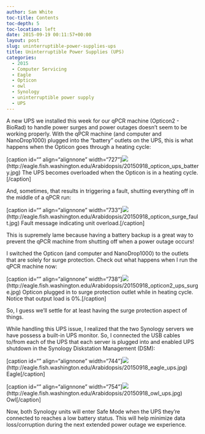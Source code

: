 ```yaml
---
author: Sam White
toc-title: Contents
toc-depth: 5
toc-location: left
date: 2015-09-19 00:11:57+00:00
layout: post
slug: uninterruptible-power-supplies-ups
title: Uninterruptible Power Supplies (UPS)
categories:
  - 2015
  - Computer Servicing
  - Eagle
  - Opticon
  - owl
  - Synology
  - uninterruptible power supply
  - UPS
---
```


A new UPS we installed this week for our qPCR machine (Opticon2 - BioRad) to handle power surges and power outages doesn't seem to be working properly. With the qPCR machine (and computer and NanoDrop1000) plugged into the "battery" outlets on the UPS, this is what happens when the Opticon goes through a heating cycle:

[caption id="" align="alignnone" width="727"]![](https://eagle.fish.washington.edu/Arabidopsis/20150918_opticon_ups_battery.jpg)(http://eagle.fish.washington.edu/Arabidopsis/20150918_opticon_ups_battery.jpg) The UPS becomes overloaded when the Opticon is in a heating cycle.[/caption]



And, sometimes, that results in triggering a fault, shutting everything off in the middle of a qPCR run:

[caption id="" align="alignnone" width="733"]![](https://eagle.fish.washington.edu/Arabidopsis/20150918_opticon_surge_fault.jpg)(http://eagle.fish.washington.edu/Arabidopsis/20150918_opticon_surge_fault.jpg) Fault message indicating unit overload.[/caption]



This is supremely lame because having a battery backup is a great way to prevent the qPCR machine from shutting off when a power outage occurs!



I switched the Opticon (and computer and NanoDrop1000) to the outlets that are solely for surge protection. Check out what happens when I run the qPCR machine now:

[caption id="" align="alignnone" width="738"]![](https://eagle.fish.washington.edu/Arabidopsis/20150918_opticon2_ups_surge.jpg)(http://eagle.fish.washington.edu/Arabidopsis/20150918_opticon2_ups_surge.jpg) Opticon plugged in to surge protection outlet while in heating cycle. Notice that output load is 0%.[/caption]



So, I guess we'll settle for at least having the surge protection aspect of things.



While handling this UPS issue, I realized that the two Synology servers we have possess a built-in UPS monitor. So, I connected the USB cables to/from each of the UPS that each server is plugged into and enabled UPS shutdown in the Synology Diskstation Management (DSM):



[caption id="" align="alignnone" width="744"]![](https://eagle.fish.washington.edu/Arabidopsis/20150918_eagle_ups.jpg)(http://eagle.fish.washington.edu/Arabidopsis/20150918_eagle_ups.jpg) Eagle[/caption]



[caption id="" align="alignnone" width="754"]![](https://eagle.fish.washington.edu/Arabidopsis/20150918_owl_ups.jpg)(http://eagle.fish.washington.edu/Arabidopsis/20150918_owl_ups.jpg) Owl[/caption]



Now, both Synology units will enter Safe Mode when the UPS they're connected to reaches a low battery status. This will help minimize data loss/corruption during the next extended power outage we experience.
